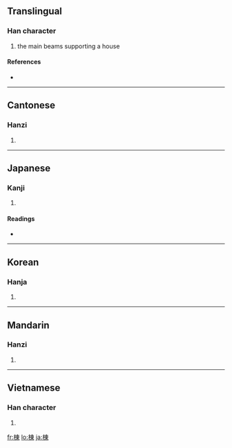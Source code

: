 {{also|栋}}
==Translingual==

===Han character===
{{Han char|rn=75|rad=木|as=08|sn=12|four=4599<sub>6</sub>|canj=木木田 (DDW)}}

# the main beams supporting a house

====References====
* {{Han ref|kx=0533.100|dkj=14949|dj=0921.090|hdz=21227.050|uh=68DF|ud=26847|bh=B4C9|bd=46281}}

----

==Cantonese==

===Hanzi===
{{yue-hanzi|jyut=|y=dung3, dung6}}

# {{defn|Cantonese}}

----

==Japanese==

===Kanji===
{{ja-kanji|grade=c|rs=木08}}

# {{defn|Japanese}}

====Readings====
* {{ja-readings|on=[[とう]] (tō)|kun=[[むね]] (mune)}}

----

==Korean==

===Hanja===
{{ko-hanja|hangeul=동|eumhun=|rv=dong|mr=tong|y=tong}}

# {{defn|Korean}}

----

==Mandarin==

===Hanzi===
{{cmn-hanzi|sim=栋|pin=[[dòng]] ([[dong4]])|wg=tung<sup>4</sup>}}

# {{defn|Mandarin}}

----

==Vietnamese==

===Han character===
{{vi-hantu|Đống}}

# {{defn|Vietnamese}}

[[fr:棟]]
[[lo:棟]]
[[ja:棟]]